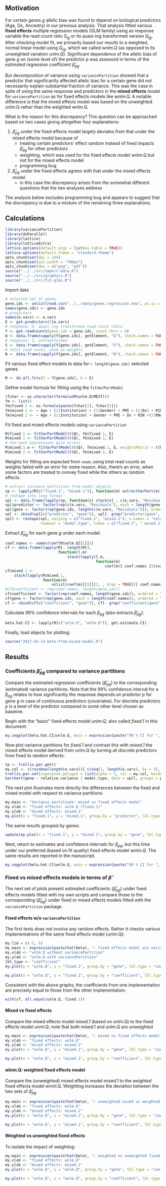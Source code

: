 ## Motivation

For certain genes $g$ allelic bias was found to depend on biological predictors (Age, Dx, Ancestry) in our previous analysis.  That analysis fitted various **fixed effects** multiple regression models (GLM family) using as response variable the read count ratio $S_{ig}$ or its quasi-log transformed version $Q_{ig}$.  After checking model fit, we primarily based our results to a weighted, normal linear model using $Q_{ig}$, which we called *wnlm.Q* (as opposed to its unweighted variation *unlm.Q*).  Significant dependence of the allelic bias of gene $g$ on (some level of) the predictor $p$ was assessed in terms of the estimated regression coefficient $\hat{\beta}_{pg}$.

But decomposition of variance using `variancePartition` showed that a predictor that significantly affected allelic bias for a certain gene did not necessarily explain substantial fraction of variance.  This was the case in spite of using the same response and predictors in the **mixed effects** model for `variancePartition` as for fixed effects models like wnlm.Q.  A notable difference is that the mixed effects model was based on the unweighted unlm.Q rather than the weighted wnlm.Q.

What is the reason for this discrepancy?  This question can be approached based on two cases giving altogether four explanations:

1. $\hat{\beta}_{pg}$ under the fixed effects model largely deviates from that under the mixed effects model because of
    * treating certain predictors' effect random instead of fixed impacts $\hat{\beta}_{pg}$ for other predictors
    * weighting, which was used for the fixed effects model wnlm.Q but not for the mixed effects model
    * programming bug
1. $\hat{\beta}_{pg}$ under the fixed effects agrees with that under the mixed effects model
    * in this case the discrepancy arises from the somewhat different questions that the two analyses address

The analysis below excludes programming bug and appears to suggest that the discrepancy is due to a mixture of the remaining three explanations.

## Calculations

```r
library(variancePartition)
library(doParallel)
library(lattice)
library(latticeExtra)
lattice.options(default.args = list(as.table = TRUE))
lattice.options(default.theme = "standard.theme")
opts_chunk$set(dpi = 144)
opts_chunk$set(out.width = "700px")
opts_chunk$set(dev = c("png", "pdf"))
source("../../src/import-data.R")
source("../../src/graphics.R")
source("../../src/fit-glms.R")
```

Import data

```r
# selected set of genes
gene.ids <- unlist(read.csv("../../data/genes.regression.new", as.is = TRUE))
names(gene.ids) <- gene.ids
# predictors
names(e.vars) <- e.vars
E <- get.predictors()[e.vars]
# response: Q, quasi-log transformed read count ratio
Y <- get.readcounts(gene.ids = gene.ids, count.thrs = 0)
Q <- data.frame(sapply(Y[gene.ids], getElement, "Q"), check.names = FALSE)
# response: S, untransformed
S <- data.frame(sapply(Y[gene.ids], getElement, "S"), check.names = FALSE)
# total read count, used as weights
N <- data.frame(sapply(Y[gene.ids], getElement, "N"), check.names = FALSE)
```

Fit various fixed effect models to data for `r length(gene.ids)` selected genes

```r
M <- do.all.fits(Z = Y[gene.ids], G = E)
```

Define model formula for fitting using the  `fitVarPartModel`

```r
(fchar <- as.character(formula(M$unlm.Q$MEST)))
fm <- list()
fm$fixed.1 <- as.formula(paste(fchar[1], fchar[3]))
fm$mixed.1 <- ~ Age + (1|Institution) + (1|Gender) + PMI + (1|Dx) + RIN +(1|RNA_batch) + Ancestry.1 + Ancestry.2 + Ancestry.3 + Ancestry.4 + Ancestry.5
fm$mixed.2 <- ~ Age + (1|Institution) + Gender + PMI + Dx + RIN +(1|RNA_batch) + Ancestry.1 + Ancestry.2 + Ancestry.3 + Ancestry.4 + Ancestry.5
```

Fit fixed and mixed effects models using `variancePartition` 

```r
M$fixed.1 <- fitVarPartModel(t(Q), fm$fixed.1, E)
M$mixed.1 <- fitVarPartModel(t(Q), fm$mixed.1, E)
# the next expressions give errors
M$mixed.1.w <- fitVarPartModel(t(Q), fm$mixed.1, E, weightsMatrix = t(N))
M$mixed.2 <- fitVarPartModel(t(Q), fm$mixed.2, E)
```

Weights for fitting are expected from `voom`; using total read counts as weights failed with an error for some reason.  Also, there's an error, when some factors are treated to convey fixed while the others as random effects.

```r
# extract variance partitions from model objects
vp <- lapply(M[c("fixed.1", "mixed.1")], function(m) extractVarPart(m))
# reshape into long format
vpl <- data.frame(lapply(vp, function(v) stack(v[ , c(e.vars, "Residuals")])$values))
vpl$predictor <- factor(rep(c(e.vars, "Residuals"), each = length(gene.ids)), ordered = TRUE, levels = c(e.vars, "Residuals"))
vpl$gene <- factor(rep(gene.ids, length(c(e.vars, "Residuals"))), ordered = TRUE, levels = gene.ids)
vpl <- cbind(vpl[c("predictor", "gene")], vpl[- grep("predictor|gene", names(vpl))])
vpll <- reshape(vpl, varying = c("fixed.1", "mixed.1"), v.names = "relative.variance",
                timevar = "model.type", times = c("fixed.1", " mixed.1"), direction = "long")
```

Extract $\hat{\beta}_{pg}$ for each gene $g$ under each model:

```r
coef.names <- names(coef(M$unlm.Q[[1]]))
cf <- data.frame(lapply(M[- length(M)],
                        function(l.m)
                            stack(lapply(l.m,
                                         function(m)
                                             coef(m)[ coef.names ]))$values))
cf$mixed.1 <-
    stack(lapply(M$mixed.1,
                 function(m)
                     unlist(coef(m)[[1]][1, , drop = TRUE])[ coef.names ]))$values
#cf$coefficient <- rep(coef.names, length(gene.ids))
cf$coefficient <- factor(rep(coef.names, length(gene.ids)), ordered = TRUE, levels = coef.names)
cf$gene <- factor(rep(gene.ids, each = length(coef.names)), ordered = TRUE, levels = gene.ids)
cf <- cbind(cf[c("coefficient", "gene")], cf[- grep("coefficient|gene", names(cf))])
```

Calculate 99% confidence intervals for each $\beta_{pg}$ (also extracts $\hat{\beta}_{pg}$):

```r
beta.hat.CI <- lapply(M[c("unlm.Q", "wnlm.Q")], get.estimate.CI)
```

Finally, load objects for plotting:

```r
source("2017-02-14-beta-from-mixed-model.R")
```

## Results

### Coefficients $\hat{\beta}_{pg}$ compared to variance partitions

Compare the estimated regression coefficients $\{\hat{\beta}_{pg}\}$ to the corresponding (estimated) variance partitions.  Note that the 99% confidence interval for a $\beta_{pg}$ relates to how significantly the response depends on predictor $p$ for gene $g$ in case of continuous predictors (covariates).  For discrete predictors $p$ is a level of the predictor compared to some other level chosen as baseline.

Begin with the "basic" fixed effects model *unlm.Q*, also called *fixed.1* in this document:

```r
my.segplot(beta.hat.CI$unlm.Q, main = expression(paste("99 % CI for ", beta, " under unlm.Q")))
```

Now plot variance partitions for *fixed.1* and contrast this with *mixed.1* the mixed effects model derived from unlm.Q by turning all discrete predictors from fixed to random effects:

```r
tp <- trellis.par.get()
my.col <- c(rainbow(length(e.vars))[ c(seq(1, length(e.vars), by = 3), seq(2, length(e.vars), by = 3), seq(3, length(e.vars), by = 3)) ], "gray")
trellis.par.set(superpose.polygon = list(alpha = 1, col = my.col, border = "black", lty = 1, lwd = 0.5))
barchart(gene ~ relative.variance | model.type, data = vpll, groups = predictor, stack = TRUE, auto.key = list(columns = 3), xlim = c(0, 0.6), layout = c(2, 1))
```

The next plot illustrates more directly the differences between the fixed and mixed model with respect to variance partitions:

```r
my.main <- "Variance partitions: mixed vs fixed effects model"
my.xlab <- "fixed effects: unlm.Q (fixed.1)"
my.ylab <- "mixed effects: mixed.1"
my.plot(x = "fixed.1", y = "mixed.1", group.by = "predictor", lbl.type = "gene", dt = vpl, main = my.main, xlab = my.xlab, ylab = my.ylab)
```

The same results grouped by genes:

```r
update(my.plot(x = "fixed.1", y = "mixed.1", group.by = "gene", lbl.type = "predictor", dt = vpl, subset = vpl$predictor != "Residuals", main = my.main, xlab = my.xlab, ylab = my.ylab), scales = list(relation = "free"))
```

Next, return to estimates and confidence intervals for $\beta_{pg}$, but this time under our preferred (based on fit quality) fixed effects model *wnlm.Q*.  The same results are reported in the manuscript.

```r
my.segplot(beta.hat.CI$wnlm.Q, main = expression(paste("99 % CI for ", beta, " under wnlm.Q")))
```

### Fixed vs mixed effects models in terms of $\hat{\beta}$ 

The next set of plots present estimated coefficients $\{\hat{\beta}_{pg}\}$ under fixed effects models fitted with my own scripts and compare those to the corresponding $\{\hat{\beta}_{pg}\}$ under fixed or mixed effects models fitted with  the `variancePartition` package.

#### Fixed effects w/o `variancePartition`

The first tests does not involve any random effects.  Rather it checks various implementations of the same fixed effects model (unlm.Q):

```r
my.lim = c(-5, 5)
my.main <- expression(paste(hat(beta), ": fixed effects model w/o variancePartition"))
my.xlab <- "unlm.Q without variancePartition"
my.ylab <- "unlm.Q with variancePartition"
lbl.type <- "coefficient"
my.plot(x = "unlm.Q", y = "fixed.1", group.by = "gene", lbl.type = "coefficient", dt = cf, main = my.main, xlim = my.lim, ylim = my.lim, xlab = my.xlab, ylab = my.ylab)
```
```r
my.plot(x = "unlm.Q", y = "fixed.1", group.by = "coefficient", lbl.type = "gene", dt = cf, main = my.main, xlab = my.xlab, ylab = my.ylab)
```

Consistent with the above graphs, the coefficients from one implementation are precisely equal to those from the other implementation:

```r
with(cf, all.equal(unlm.Q, fixed.1))
```

#### Mixed vs fixed effects

Compare the mixed effects model *mixed.1* (based on unlm.Q) to the fixed effects model unml.Q; note that both mixed.1 and unlm.Q are unweighted

```r
my.main <- expression(paste(hat(beta), ": mixed vs fixed effects model"))
my.xlab <- "fixed effects: unlm.Q"
my.ylab <- "mixed effects: mixed.1"
my.plot(x = "unlm.Q", y = "mixed.1", group.by = "gene", lbl.type = "coefficient", dt = cf, main = my.main, xlim = my.lim, ylim = my.lim, xlab = my.xlab, ylab = my.ylab)
```

```r
my.plot(x = "unlm.Q", y = "mixed.1", group.by = "coefficient", lbl.type = "gene", dt = cf, main = my.main, xlab = my.xlab, ylab = my.ylab)
```

#### wlnm.Q: weighted fixed effects model

Compare the (unweighted) mixed effects model mixed.1 to the *weighted* fixed effects model wnml.Q.  Weighting increases the deviation between the two sets of $\hat{\beta}_{pg}$.

```r
my.main <- expression(paste(hat(beta), ": unweighted mixed vs weighted fixed effects model"))
my.xlab <- "fixed effects: wnlm.Q"
my.ylab <- "mixed effects: mixed.1"
my.plot(x = "wnlm.Q", y = "mixed.1", group.by = "gene", lbl.type = "coefficient", dt = cf, main = my.main, xlim = my.lim, ylim = my.lim, xlab = my.xlab, ylab = my.ylab)
```
```r
my.plot(x = "wnlm.Q", y = "mixed.1", group.by = "coefficient", lbl.type = "gene", dt = cf, main = my.main, xlab = my.xlab, ylab = my.ylab)
```

#### Weighted vs unweighted fixed effects

To isolate the impact of weighting:

```r
my.main <- expression(paste(hat(beta), ": weighted vs unweighted fixed effects model"))
my.xlab <- "fixed effects: wnlm.Q"
my.ylab <- "mixed effects: mixed.1"
my.plot(x = "unlm.Q", y = "wnlm.Q", group.by = "gene", lbl.type = "coefficient", dt = cf, main = my.main, xlim = my.lim, ylim = my.lim, xlab = my.xlab, ylab = my.ylab)
```
```r
my.plot(x = "unlm.Q", y = "wnlm.Q", group.by = "coefficient", lbl.type = "gene", dt = cf, main = my.main, xlab = my.xlab, ylab = my.ylab)
```

